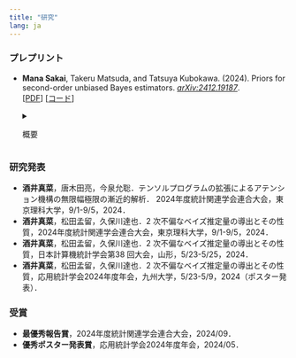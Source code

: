 ```yaml
---
title: "研究"
lang: ja
---
```


### プレプリント

- **Mana Sakai**, Takeru Matsuda, and Tatsuya Kubokawa. (2024). Priors for second-order unbiased Bayes estimators. [*arXiv:2412.19187*](https://arxiv.org/abs/2412.19187).
    <br>
    [[PDF](https://arxiv.org/pdf/2412.19187)]
    [[コード](https://github.com/manasakai/second-order-unbiased-NER)]
    <br>
    <details>
    <summary>
    <span style="color: var(--text-sub-color)">
    概要
    </span>
    </summary>

    <span style="color: var(--text-sub-color)">
    Hartigan (1965) によって導入された<u>**漸近不偏事前分布 (asymptotically unbiased priors)**</u> は，ベイズ推定量の<u>**2次不偏**</u>性を達成するために設計されている．ここで推定量が2次不偏であるとは，推定量のバイアスがサンプルサイズ$n$に対して$o(n^{-1})$であることを意味する．本論文では，<u>**Hartigan の枠組みを i.i.d. でないモデルに拡張</u>**し，漸近的に不偏な事前分布を特徴づける偏微分方程式系を導出する．さらに，そのような事前分布の存在性の必要十分条件を議論し，一般に<u>**漸近不偏事前分布を構築するための簡単な手順を提案**</u>する．
    <br>
    本論文では，提案した事前分布の構築法を線形回帰モデルや nested error regression (NER) モデル (変量効果モデルとしても知られる) など，いくつかの例に適用し，対応するベイズ推定量の頻度論的性質を評価する．
    </span>

    <span style="color: var(--text-sub-color)">
    [1] Hartigan, J. A. (1965). The asymptotically unbiased prior distribution. *The Annals of Mathematical Statistics 36*(4), 1137–1152.
    </span>
    </details>


### 研究発表

- **酒井真菜**，唐木田亮，今泉允聡．テンソルプログラムの拡張によるアテンション機構の無限幅極限の漸近的解析． 2024年度統計関連学会連合大会，東京理科大学，9/1-9/5，2024．
- **酒井真菜**，松田孟留，久保川達也．2 次不偏なベイズ推定量の導出とその性質，2024年度統計関連学会連合大会，東京理科大学，9/1-9/5，2024．
- **酒井真菜**，松田孟留，久保川達也．2 次不偏なベイズ推定量の導出とその性質，日本計算機統計学会第38 回大会，山形，5/23-5/25，2024．
- **酒井真菜**，松田孟留，久保川達也．2 次不偏なベイズ推定量の導出とその性質，応用統計学会2024年度年会，九州大学，5/23-5/9，2024（ポスター発表）．


### 受賞

- **最優秀報告賞**​，2024年度統計関連学会連合大会，2024/09．
- **優秀ポスター発表賞**，応用統計学会2024年度年会，2024/05．